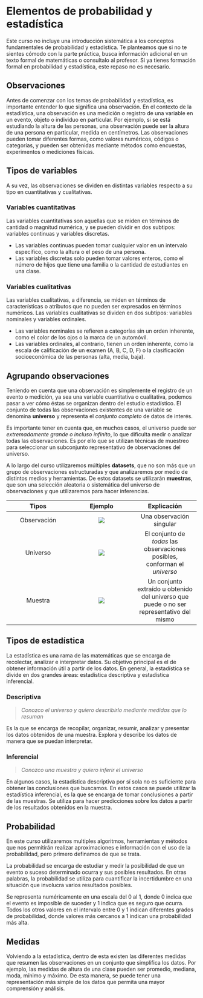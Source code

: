 # Elementos de probabilidad y estadística

<div class="warning">
<p>Este curso no incluye una introducción sistemática a los conceptos fundamentales de probabilidad y estadística. Te planteamos que si no te sientes cómodo con la parte práctica, busca información adicional en un texto formal de matemáticas o consultalo al profesor.
Si ya tienes formación formal en probabilidad y estadística, este repaso no es necesario.</p>
</div>

## Observaciones

Antes de comenzar con los temas de probabilidad y estadística, es importante entender lo que significa una observación. En el contexto de la estadística, una observación es una medición o registro de una variable en un evento, objeto o individuo en particular. Por ejemplo, si se está estudiando la altura de las personas, una observación puede ser la altura de una persona en particular, medida en centímetros. Las observaciones pueden tomar diferentes formas, como valores numéricos, códigos o categorías, y pueden ser obtenidas mediante métodos como encuestas, experimentos o mediciones físicas.

## Tipos de variables

A su vez, las observaciones se dividen en distintas variables respecto a su tipo en cuantitativas y cualitativas.

### Variables cuantitativas

Las variables cuantitativas son aquellas que se miden en términos de cantidad o magnitud numérica, y se pueden dividir en dos subtipos: variables continuas y variables discretas.

- Las variables continuas pueden tomar cualquier valor en un intervalo específico, como la altura o el peso de una persona.
- Las variables discretas solo pueden tomar valores enteros, como el número de hijos que tiene una familia o la cantidad de estudiantes en una clase.

### Variables cualitativas

Las variables cualitativas, a diferencia, se miden en términos de características o atributos que no pueden ser expresados en términos numéricos. Las variables cualitativas se dividen en dos subtipos: variables nominales y variables ordinales.

- Las variables nominales se refieren a categorías sin un orden inherente, como el color de los ojos o la marca de un automóvil.
- Las variables ordinales, al contrario, tienen un orden inherente, como la escala de calificación de un examen (A, B, C, D, F) o la clasificación socioeconómica de las personas (alta, media, baja).

## Agrupando observaciones

Teniendo en cuenta que una observación es simplemente el registro de un evento o medición, ya sea una variable cuantitativa o cualitativa, podemos pasar a ver cómo éstas se organizan dentro del estudio estadístico. El conjunto de todas las observaciones existentes de una variable se denomina **universo** y representa el *conjunto completo* de datos de interés.

Es importante tener en cuenta que, en muchos casos, el universo puede ser *extremadamente grande o incluso infinito*, lo que dificulta medir o analizar todas las observaciones. Es por ello que se utilizan técnicas de muestreo para seleccionar un subconjunto representativo de observaciones del universo.

A lo largo del curso utilizaremos múltiples **datasets**, que no son más que un grupo de observaciones estructuradas y que analizaremos por medio de distintos medios y herramientas. De estos datasets se utilizarán **muestras**, que son una selección aleatoria o sistemática del universo de observaciones y que utilizaremos para hacer inferencias.

|    Tipos    |    Ejemplo    |    Explicación    |
|:-----------:|:-----------:|:-----------:|
|    Observación    | <img src="images/obs.png"> |    Una observación singular    |
|    Universo    | <img src="images/universo.png"> |    El conjunto de _todas_ las observaciones posibles, conforman el *universo*    |
|    Muestra    | <img src="images/muestra.png"> |    Un conjunto extraído u obtenido del universo que puede o no ser representativo del mismo    |

## Tipos de estadística

La estadística es una rama de las matemáticas que se encarga de recolectar, analizar e interpretar datos. Su objetivo principal es el de obtener información útil a partir de los datos. En general, la estadística se divide en dos grandes áreas: estadística descriptiva y estadística inferencial.

### Descriptiva

>_Conozco el universo y quiero describirlo mediante medidas que lo resuman_

Es la que se encarga de recopilar, organizar, resumir, analizar y presentar los datos obtenidos de una muestra. Explora y describe los datos de manera que se puedan interpretar.

### Inferencial

>_Conozco una muestra y quiero inferir el universo_

En algunos casos, la estadística descriptiva por sí sola no es suficiente para obtener las conclusiones que buscamos. En estos casos se puede utilizar la estadística inferencial, es la que se encarga de tomar conclusiones a partir de las muestras. Se utiliza para hacer predicciones sobre los datos a partir de los resultados obtenidos en la muestra.

## Probabilidad

En este curso utilizaremos multiples algoritmos, herramientas y métodos que nos permitirán realizar aproximaciones e información con el uso de la probabilidad, pero primero definamos de que se trata.

La probabilidad se encarga de estudiar y medir la posibilidad de que un evento o suceso determinado ocurra y sus posibles resultados. En otras palabras, la probabilidad se utiliza para cuantificar la incertidumbre en una situación que involucra varios resultados posibles.

Se representa numéricamente en una escala del 0 al 1, donde 0 indica que el evento es imposible de suceder y 1 indica que es seguro que ocurra. Todos los otros valores en el intervalo entre 0 y 1 indican diferentes grados de probabilidad, donde valores más cercanos a 1 indican una probabilidad más alta.

## Medidas 

Volviendo a la estadística, dentro de esta existen las diferentes medidas que resumen las observaciones en un conjunto que simplifica los datos. Por ejemplo, las medidas de altura de una clase pueden ser promedio, mediana, moda, mínimo y máximo. De esta manera, se puede tener una representación más simple de los datos que permita una mayor comprensión y análisis.
